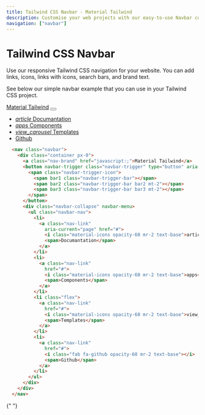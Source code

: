 ```yaml
---
title: Tailwind CSS Navbar - Material Tailwind
description: Customise your web projects with our easy-to-use Navbar component for Tailwind CSS using Material Design guidelines.
navigation: ["navbar"]
---
```


# Tailwind CSS Navbar

Use our responsive Tailwind CSS navigation for your website. You can add links, icons, links with icons, search bars, and brand text.

See below our simple navbar example that you can use in your Tailwind CSS project.
<br/>
<ComponentCard id="navbar">
  <nav className="navbar">
    <div className="container px-0">
      <a className="nav-brand" href="javascript:;">Material Tailwind</a>
      <button navbar-trigger className="navbar-trigger" type="button" aria-controls="navigation" aria-expanded="false" aria-label="Toggle navigation">
        <span className="navbar-trigger-icon">
          <span bar1 className="navbar-trigger-bar"></span>
          <span bar2 className="navbar-trigger-bar bar2 mt-2"></span>
          <span bar3 className="navbar-trigger-bar bar3 mt-2"></span>
        </span>
      </button>
      <div className="navbar-collapse collapse" navbar-menu>
        <ul className="navbar-nav">
          <li>
            <a className="nav-link"
              aria-current="page" href="#">
              <i className="material-icons opacity-60 mr-2 text-base">article</i>
              <span>Documantation</span>
            </a>
          </li>
          <li>
            <a className="nav-link"
              href="#">
              <i className="material-icons opacity-60 mr-2 text-base">apps</i>
              <span>Components</span>
            </a>
          </li>
          <li className="flex">
            <a className="nav-link"
              href="#">
              <i className="material-icons opacity-60 mr-2 text-base">view_carousel</i>
              <span>Templates</span>
            </a>
          </li>
          <li>
            <a className="nav-link"
              href="#">
              <i className="fab fa-github opacity-60 mr-2 text-base"></i>
              <span>Github</span>
            </a>
          </li>
        </ul>
      </div>
    </div>
  </nav>
</ComponentCard>

```html showLineNumbers
  <nav class="navbar">
    <div class="container px-0">
      <a class="nav-brand" href="javascript:;">Material Tailwind</a>
      <button navbar-trigger class="navbar-trigger" type="button" aria-controls="navigation" aria-expanded="false" aria-label="Toggle navigation">
        <span class="navbar-trigger-icon">
          <span bar1 class="navbar-trigger-bar"></span>
          <span bar2 class="navbar-trigger-bar bar2 mt-2"></span>
          <span bar3 class="navbar-trigger-bar bar3 mt-2"></span>
        </span>
      </button>
      <div class="navbar-collapse" navbar-menu>
        <ul class="navbar-nav">
          <li>
            <a class="nav-link"
              aria-current="page" href="#">
              <i class="material-icons opacity-60 mr-2 text-base">article</i>
              <span>Documantation</span>
            </a>
          </li>
          <li>
            <a class="nav-link"
              href="#">
              <i class="material-icons opacity-60 mr-2 text-base">apps</i>
              <span>Components</span>
            </a>
          </li>
          <li class="flex">
            <a class="nav-link"
              href="#">
              <i class="material-icons opacity-60 mr-2 text-base">view_carousel</i>
              <span>Templates</span>
            </a>
          </li>
          <li>
            <a class="nav-link"
              href="#">
              <i class="fab fa-github opacity-60 mr-2 text-base"></i>
              <span>Github</span>
            </a>
          </li>
        </ul>
      </div>
    </div>
  </nav>
```

{" "}
<br />
<br />